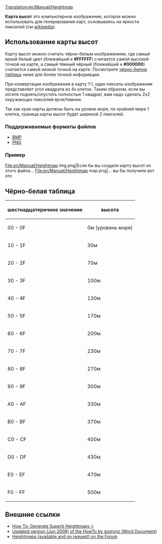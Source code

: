 [[Translation:en/Manual/Heightmap]]

'''Карта высот''' это компьютерное изображение, которое можно использовать для генерирования карт, основываясь на яркости пикселей (см [http://ru.wikipedia.org/wiki/%D0%9F%D0%BE%D0%BB%D0%B5_%D0%B2%D1%8B%D1%81%D0%BE%D1%82 wikipedia]).

==Использование карты высот==
Карту высот можно считать чёрно-белым изображением, где самый яркий белый цвет (ближайший к '''#FFFFFF''') считается самой высокой точкой на карте, а самый тёмный чёрный (ближайший к '''#000000''') считается самой низкой точкой на карте. Посмотрите [[#chiorno-belaia-tablitsa|чёрно-белую таблицу]] ниже для более точной информации.

При конвертации изображения в карту 1:1, один пиксель изображения представляет угол квадрата из 4х клеток. Таким образом, если вы хотите поднять/опустить полностью 1 квадрат, вам надо сделать 2х2 окружающих пикселей ярче/темнее.

Так как края карты должны быть на уровне моря, по крайней мере 1 клетка, граница карты высот будет шириной 2 пикселей.

===Поддерживаемые форматы файлов===
* [http://ru.wikipedia.org/wiki/BMP BMP]
* [http://ru.wikipedia.org/wiki/PNG PNG]

===Пример===
<gallery>
File:en/Manual/Heightmap img.png|Если бы вы создали карту высот из этого файла...
File:en/Manual/Heightmap map.png|... вы бы получили вот это
</gallery>

==Чёрно-белая таблица==
{|
! шестнадцатеричное значение
! высота
|-
| 00 - 0F
| 0м (уровень моря)
|-
| 10 - 1F
| 30м
|-
| 20 - 2F
| 70м
|-
| 30 - 3F
| 100м
|-
| 40 - 4F
| 130м
|-
| 50 - 5F
| 170м
|-
| 60 - 6F
| 200м
|-
| 70 - 7F
| 230м
|-
| 80 - 8F
| 270м
|-
| 90 - 9F
| 300м
|-
| A0 - AF
| 330м
|-
| B0 - BF
| 370м
|-
| C0 - CF
| 400м
|-
| D0 - DF
| 430м
|-
| E0 - EF
| 470м
|-
| F0 - FF
| 500м
|}

==Внешние ссылки==
*[http://www.tt-forums.net/viewtopic.php?t=27052 How To: Generate Superb Heightmaps :)]
*[http://www.tt-forums.net/download/file.php?id=92633 Updated version (Jun 2008) of the HowTo by sootynz (Word Document)]
*[http://www.tt-forums.net/viewtopic.php?t=29323 Heightmaps (available and on request) on the Forum]